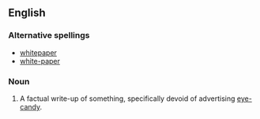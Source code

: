 ==English==

===Alternative spellings===
* [[whitepaper]]
* [[white-paper]]

===Noun===
{{en-noun|sg=[[white]] [[paper]]}}

# {{buzzword}} A factual write-up of something, specifically devoid of advertising [[eye candy|eye-candy]].